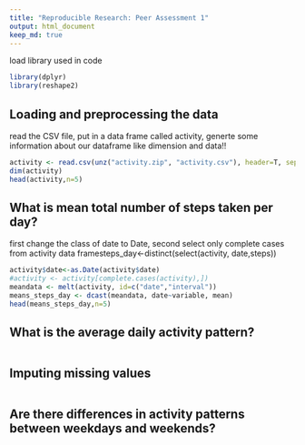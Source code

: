 ```yaml
---
title: "Reproducible Research: Peer Assessment 1"
output: html_document
keep_md: true
---
```

load library used in code
```r
library(dplyr)
library(reshape2)

```

## Loading and preprocessing the data

read the CSV file, put in a data frame called activity, generte some information about our dataframe like dimension and data!!

```r
activity <- read.csv(unz("activity.zip", "activity.csv"), header=T, sep=",")
dim(activity)
head(activity,n=5)

```

## What is mean total number of steps taken per day?
first change the class of date to Date, second select only complete cases from activity data framesteps_day<-distinct(select(activity, date,steps))
```r
activity$date<-as.Date(activity$date)
#activity <- activity[complete.cases(activity),])
meandata <- melt(activity, id=c("date","interval"))
means_steps_day <- dcast(meandata, date~variable, mean)
head(means_steps_day,n=5)
```

## What is the average daily activity pattern?

```r

```


## Imputing missing values

```r

```


## Are there differences in activity patterns between weekdays and weekends?
```r

```

